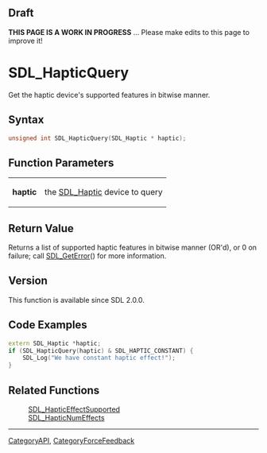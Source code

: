 
== Draft ==


'''THIS PAGE IS A WORK IN PROGRESS''' ... Please make edits to this page to improve it!


= SDL_HapticQuery =

Get the haptic device's supported features in bitwise manner.

== Syntax ==

<syntaxhighlight lang='c'>
unsigned int SDL_HapticQuery(SDL_Haptic * haptic);
</syntaxhighlight>

== Function Parameters ==

{|
|'''haptic'''
|the [[SDL_Haptic]] device to query
|}

== Return Value ==

Returns a list of supported haptic features in bitwise manner (OR'd), or 0
on failure; call [[SDL_GetError]]() for more information.



== Version ==

This function is available since SDL 2.0.0.



== Code Examples ==

<syntaxhighlight lang='c++'>
extern SDL_Haptic *haptic;
if (SDL_HapticQuery(haptic) & SDL_HAPTIC_CONSTANT) {
    SDL_Log("We have constant haptic effect!");
}
</syntaxhighlight>


== Related Functions ==

:[[SDL_HapticEffectSupported]]
:[[SDL_HapticNumEffects]]

----
[[CategoryAPI]], [[CategoryForceFeedback]]


